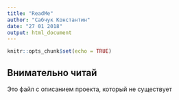 ```yaml
---
title: "ReadMe"
author: "Сабчук Константин"
date: "27 01 2018"
output: html_document
---
```


```r
knitr::opts_chunk$set(echo = TRUE)
```

## Внимательно читай

Это файл с описанием проекта, который не существует
